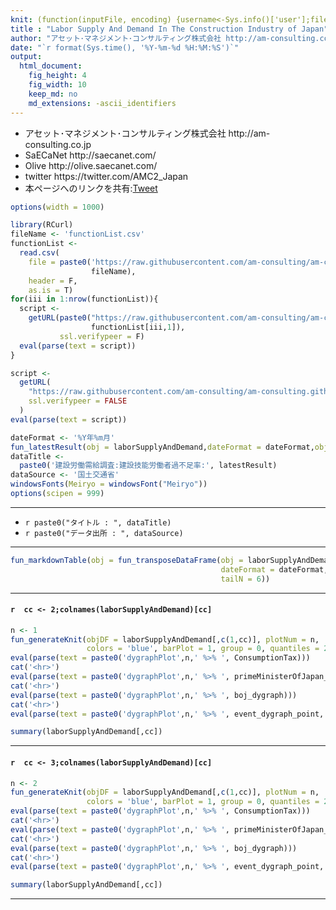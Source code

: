 ```yaml
---
knit: (function(inputFile, encoding) {username<-Sys.info()['user'];fileName<-'defaultPath.csv';pathToFile <-paste0('C:/Users/', username,'/Desktop/pathToCSV/');setwd(pathToFile);buf0<-read.csv(fileName,header = F,skip = 0,stringsAsFactor = F,check.names = F,fileEncoding = 'utf-8');timeStamp<-format(Sys.time(),'%Y%m%d%H%M%S');rmarkdown::render(inputFile, encoding = encoding, output_file = paste0('C:/Users/',username,buf0[2,1],'charts/','am-consulting.co.jp-LaborSupplyAndDemand.html')) })
title : "Labor Supply And Demand In The Construction Industry of Japan"
author: "アセット･マネジメント･コンサルティング株式会社 http://am-consulting.co.jp"
date: "`r format(Sys.time(), '%Y-%m-%d %H:%M:%S')`"
output: 
  html_document:
    fig_height: 4
    fig_width: 10
    keep_md: no
    md_extensions: -ascii_identifiers 
---
```


<link href="http://knowledgevault.saecanet.com/components/rmarkdown-html.css" rel="stylesheet">
<script src="http://knowledgevault.saecanet.com/components/JavascriptCode.js"></script>
<style>.main-container {max-width : 1000px;}</style>

- アセット･マネジメント･コンサルティング株式会社 http://am-consulting.co.jp
- SaECaNet http://saecanet.com/
- Olive http://olive.saecanet.com/
- twitter https://twitter.com/AMC2_Japan
- 本ページへのリンクを共有:<a href="https://twitter.com/share" class="twitter-share-button" data-via="AMC2_Japan" data-size="large">Tweet</a> <script>!function(d,s,id){var js,fjs=d.getElementsByTagName(s)[0],p=/^http:/.test(d.location)?'http':'https';if(!d.getElementById(id)){js=d.createElement(s);js.id=id;js.src=p+'://platform.twitter.com/widgets.js';fjs.parentNode.insertBefore(js,fjs);}}(document, 'script', 'twitter-wjs');</script>

```r
options(width = 1000)
```

```r
library(RCurl)
fileName <- 'functionList.csv'
functionList <-
  read.csv(
    file = paste0('https://raw.githubusercontent.com/am-consulting/am-consulting.github.io/master/csv/',
                  fileName),
    header = F,
    as.is = T)
for(iii in 1:nrow(functionList)){
  script <- 
    getURL(paste0("https://raw.githubusercontent.com/am-consulting/am-consulting.github.io/master/", 
                  functionList[iii,1]),
           ssl.verifypeer = F)
  eval(parse(text = script))
}
```

```r
script <-
  getURL(
    "https://raw.githubusercontent.com/am-consulting/am-consulting.github.io/master/importLaborSupplyAndDemand.r",
    ssl.verifypeer = FALSE
  )
eval(parse(text = script))
```

```r
dateFormat <- '%Y年%m月'
fun_latestResult(obj = laborSupplyAndDemand,dateFormat = dateFormat,objColumn = 3)
dataTitle <- 
  paste0('建設労働需給調査:建設技能労働者過不足率:', latestResult)
dataSource <- '国土交通省'
windowsFonts(Meiryo = windowsFont("Meiryo"))
options(scipen = 999)
```

***

- `r paste0("タイトル : ", dataTitle)`
- `r paste0("データ出所 : ", dataSource)`

***

```r
fun_markdownTable(obj = fun_transposeDataFrame(obj = laborSupplyAndDemand,
                                               dateFormat = dateFormat,
                                               tailN = 6))
```

***
#### `r  cc <- 2;colnames(laborSupplyAndDemand)[cc]`

```r
n <- 1
fun_generateKnit(objDF = laborSupplyAndDemand[,c(1,cc)], plotNum = n, 
                 colors = 'blue', barPlot = 1, group = 0, quantiles = 2)
eval(parse(text = paste0('dygraphPlot',n,' %>% ', ConsumptionTax)))
cat('<hr>')
eval(parse(text = paste0('dygraphPlot',n,' %>% ', primeMinisterOfJapan_dygraph)))
cat('<hr>')
eval(parse(text = paste0('dygraphPlot',n,' %>% ', boj_dygraph)))
cat('<hr>')
eval(parse(text = paste0('dygraphPlot',n,' %>% ', event_dygraph_point,' %>%  ',event_dygraph_range)))
```

```r
summary(laborSupplyAndDemand[,cc])
```

***
#### `r  cc <- 3;colnames(laborSupplyAndDemand)[cc]`

```r
n <- 2
fun_generateKnit(objDF = laborSupplyAndDemand[,c(1,cc)], plotNum = n, 
                 colors = 'blue', barPlot = 1, group = 0, quantiles = 2)
eval(parse(text = paste0('dygraphPlot',n,' %>% ', ConsumptionTax)))
cat('<hr>')
eval(parse(text = paste0('dygraphPlot',n,' %>% ', primeMinisterOfJapan_dygraph)))
cat('<hr>')
eval(parse(text = paste0('dygraphPlot',n,' %>% ', boj_dygraph)))
cat('<hr>')
eval(parse(text = paste0('dygraphPlot',n,' %>% ', event_dygraph_point,' %>%  ',event_dygraph_range)))
```

```r
summary(laborSupplyAndDemand[,cc])
```

***
<script>MakeNegative();</script>
<script>
  (function(i,s,o,g,r,a,m){i['GoogleAnalyticsObject']=r;i[r]=i[r]||function(){
  (i[r].q=i[r].q||[]).push(arguments)},i[r].l=1*new Date();a=s.createElement(o),
  m=s.getElementsByTagName(o)[0];a.async=1;a.src=g;m.parentNode.insertBefore(a,m)
  })(window,document,'script','https://www.google-analytics.com/analytics.js','ga');

  ga('create', 'UA-3077339-5', 'auto');
  ga('send', 'pageview');

</script>
